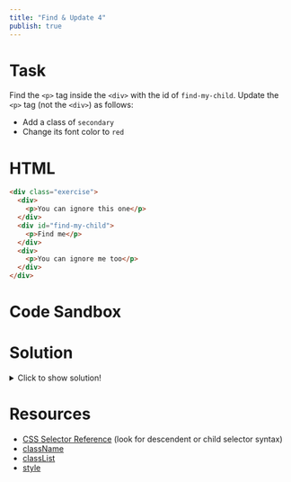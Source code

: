 ```yaml
---
title: "Find & Update 4"
publish: true
---
```


# Task

Find the `<p>` tag inside the `<div>` with the id of `find-my-child`. Update the `<p>` tag (not the `<div>`) as follows:

- Add a class of `secondary`
- Change its font color to `red`

# HTML

```html
<div class="exercise">
  <div>
    <p>You can ignore this one</p>
  </div>
  <div id="find-my-child">
    <p>Find me</p>
  </div>
  <div>
    <p>You can ignore me too</p>
  </div>
</div>
```

# Code Sandbox
<Sandbox src="/dom-04.html" />

# Solution

<details>
  <summary>Click to show solution!</summary>

```javascript
const pTag = document.querySelector("#find-my-child p")
pTag.style.color = "red"
pTag.className = "secondary"
```

</details>

# Resources

- [CSS Selector Reference](https://www.w3schools.com/cssref/css_selectors.asp) (look for descendent or child selector syntax)
- [className](https://developer.mozilla.org/en-US/docs/Web/API/Element/className)
- [classList](https://developer.mozilla.org/en-US/docs/Web/API/Element/classList)
- [style](https://developer.mozilla.org/en-US/docs/Web/API/ElementCSSInlineStyle/style)
